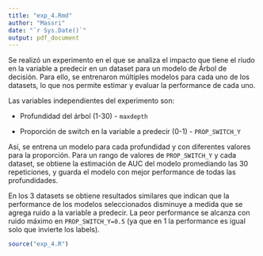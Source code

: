 ```yaml
---
title: "exp_4.Rmd"
author: "Massri"
date: "`r Sys.Date()`"
output: pdf_document
---
```


Se realizó un experimento en el que se analiza el impacto que tiene el riudo en la variable a predecir en un dataset para un modelo de Árbol de decisión. Para ello, se entrenaron múltiples modelos para cada uno de los datasets, lo que nos permite estimar y evaluar la performance de cada uno.

Las variables independientes del experimento son:

-   Profundidad del árbol (1-30) - `maxdepth`

-   Proporción de switch en la variable a predecir (0-1) - `PROP_SWITCH_Y`

Así, se entrena un modelo para cada profundidad y con diferentes valores para la proporción. Para un rango de valores de `PROP_SWITCH_Y` y cada dataset, se obtiene la estimación de AUC del modelo promediando las 30 repeticiones, y guarda el modelo con mejor performance de todas las profundidades.

En los 3 datasets se obtiene resultados similares que indican que la performance de los modelos seleccionados disminuye a medida que se agrega ruido a la variable a predecir. La peor performance se alcanza con ruido máximo en `PROP_SWITCH_Y=0.5` (ya que en 1 la performance es igual solo que invierte los labels).

```r
source("exp_4.R")
```
